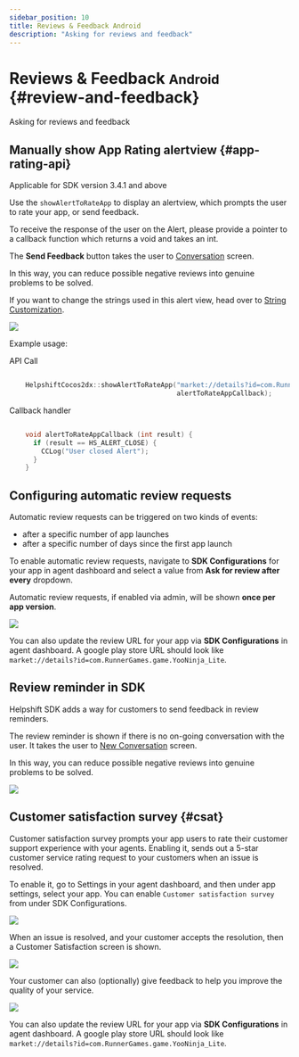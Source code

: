 ```yaml
---
sidebar_position: 10
title: Reviews & Feedback Android
description: "Asking for reviews and feedback"
---
```




# Reviews & Feedback <small>Android</small> {#review-and-feedback}

<Intro>

Asking for reviews and feedback


</Intro>

## Manually show App Rating alertview {#app-rating-api}

<Admonition type="info" title="Note">

Applicable for SDK version 3.4.1 and above

</Admonition>


Use the
`showAlertToRateApp` to display an alertview, which prompts the user to rate your app, or send feedback.

To receive the response of the user on the Alert, please provide a pointer to a callback function which returns a void and takes an int.

The **Send Feedback** button takes the user to [Conversation](/cocos2d-x/support-tools-android#conversation-view) screen.

In this way, you can reduce possible negative reviews into genuine problems to be solved.

If you want to change the strings used in this alert view, head over to [String Customization](/android/string-customization/).

![](/static/books/android/review-reminder.png)

Example usage:

API Call


```cpp

    HelpshiftCocos2dx::showAlertToRateApp("market://details?id=com.RunnerGames.game.YooNinja_Lite",
                                          alertToRateAppCallback);

```

Callback handler


```cpp

    void alertToRateAppCallback (int result) {
      if (result == HS_ALERT_CLOSE) {
        CCLog("User closed Alert");
      }
    }


```

## Configuring automatic review requests
Automatic review requests can be triggered on two kinds of events:

* after a specific number of app launches
* after a specific number of days since the first app launch

To enable automatic review requests, navigate to **SDK Configurations** for your app in agent dashboard and select a value from **Ask for review after every** dropdown.

Automatic review requests, if enabled via admin, will be shown **once per app version**.

<Image src="/static/books/android/review-settings.jpg"  width="major" /> 


<Admonition type="info" title="Note">

You can also update the review URL for your app via **SDK Configurations** in agent dashboard.
A google play store URL should look like `market://details?id=com.RunnerGames.game.YooNinja_Lite`.

</Admonition>


## Review reminder in SDK

Helpshift SDK adds a way for customers to send feedback in review reminders.

The review reminder is shown if there is no on-going conversation with the user. It takes the user to [New Conversation](/cocos2d-x/support-tools-android#conversation-view) screen.

In this way, you can reduce possible negative reviews into genuine problems to be solved.

![](/static/books/android/review-reminder.png)

## Customer satisfaction survey {#csat}

Customer satisfaction survey prompts your app users to rate their customer support experience with your agents. Enabling it, sends out a 5-star customer service rating request to your customers when an issue is resolved.

To enable it, go to Settings in your agent dashboard, and then under app settings, select your app. You can enable `Customer satisfaction survey` from under SDK Configurations.

<Image src="/static/books/android/review-settings.jpg"  width="major" /> 

When an issue is resolved, and your customer accepts the resolution, then a Customer Satisfaction screen is shown.

![](/static/books/android/csat-android.png)

Your customer can also (optionally) give feedback to help you improve the quality of your service.

![](/static/books/android/csat-service-rating.png)



<Admonition type="info" title="Note">

You can also update the review URL for your app via **SDK Configurations** in agent dashboard.
A google play store URL should look like `market://details?id=com.RunnerGames.game.YooNinja_Lite`.

</Admonition>
